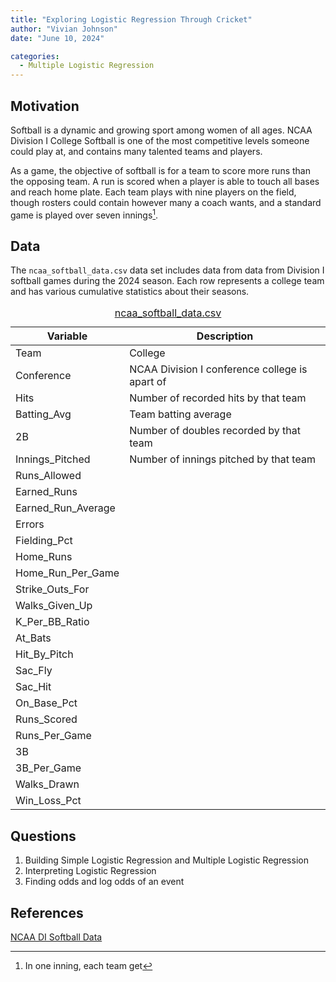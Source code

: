 ```yaml
---
title: "Exploring Logistic Regression Through Cricket"
author: "Vivian Johnson" 
date: "June 10, 2024" 

categories:
  - Multiple Logistic Regression
---
```


## Motivation

Softball is a dynamic and growing sport among women of all ages. NCAA Division I College Softball is one of the most competitive levels someone could play at, and contains many talented teams and players.

As a game, the objective of softball is for a team to score more runs than the opposing team. A run is scored when a player is able to touch all bases and reach home plate. Each team plays with nine players on the field, though rosters could contain however many a coach wants, and a standard game is played over seven innings[^1]. 

[^1]: In one inning, each team get

## Data

The `ncaa_softball_data.csv` data set includes data from data from Division I softball games during the 2024 season. Each row represents a college team and has various cumulative statistics about their seasons. 


| Variable      | Description                                             |
|-----------------------|-------------------------------------------------|
| Team                  | College  |
| Conference            | NCAA Division I conference college is apart of   |
| Hits                  | Number of recorded hits by that team  |
| Batting_Avg           | Team batting average  |
| 2B                    | Number of doubles recorded by that team  |
| Innings_Pitched       | Number of innings pitched by that team   |
| Runs_Allowed          |  |
| Earned_Runs           |  |
| Earned_Run_Average    |  |
| Errors                |  |
| Fielding_Pct          |  |
| Home_Runs             |  |
| Home_Run_Per_Game     |  |
| Strike_Outs_For       |  |
| Walks_Given_Up        |  |
| K_Per_BB_Ratio        |  |
| At_Bats               |  |
| Hit_By_Pitch          |  |
| Sac_Fly               |  |
| Sac_Hit               |  |
| On_Base_Pct           |  |
| Runs_Scored           |  |
| Runs_Per_Game         |  |
| 3B                    |  |
| 3B_Per_Game           |  |
| Walks_Drawn           |  |
| Win_Loss_Pct          |  |

: [ncaa_softball_data.csv](stat_289_score_new/vgjohn/ncaa_softball_module/data_repo_submission/ncaa_softball_data.csv)

## Questions

1.  Building Simple Logistic Regression and Multiple Logistic Regression
2.  Interpreting Logistic Regression
3.  Finding odds and log odds of an event

## References

[NCAA DI Softball Data ](https://stats.ncaa.org/rankings/change_sport_year_div){target="_blank"}
